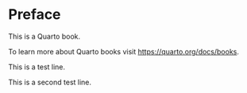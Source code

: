 # Preface {.unnumbered}

This is a Quarto book.

To learn more about Quarto books visit <https://quarto.org/docs/books>.


This is a test line. 

This is a second test line. 

